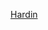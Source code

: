 {{US county navigation box
| template_name  = 哈丁縣 (愛荷華州)
| listclass = hlist
| county         = 哈丁縣
| state          = 愛荷華州

| map_image      = Map of Iowa highlighting Hardin County.svg
| map_caption    = 哈丁縣在愛荷華州的位置
| map_size       = 75x75

| seat           = 埃爾多拉

| title1 = [[城市]]
| body1  = 
* [[阿克萊 (愛荷華州)|阿克萊]]‡
* [[奧爾登 (愛荷華州)|奧爾登]]
* [[巴克艾 (愛荷華州)|巴克艾]]
* [[埃尔多拉]]
* [[哈伯德 (愛荷華州)|哈伯德]]
* [[愛荷華瀑布 (愛荷華州)|愛荷華瀑布]]
* [[新普羅維登斯 (愛荷華州)|新普羅維登斯]]
* [[奧瓦薩 (愛荷華州)|奧瓦薩]]
* [[雷德克里夫 (愛荷華州)|雷德克利夫]]
* [[斯廷博特罗克 (艾奥瓦州)|斯廷博特羅克]]
* [[尤宁 (艾奥瓦州)|尤寧]]
* [[惠頓 (愛荷華州)|惠頓]]

| title2 = [[行政鎮區]]
| body2  = 
* [[奧爾登鎮區 (愛荷華州哈丁縣)|奧爾登]]
* [[巴克艾鎮區 (愛荷華州哈丁縣)|巴克艾]]
* [[克萊鎮區 (愛荷華州哈丁縣)|克萊]]
* [[康科德鎮區 (愛荷華州哈丁縣)|康科德]]
* [[埃爾多拉鎮區 (愛荷華州哈丁縣)|埃爾多拉]]
* [[埃利斯鎮區 (愛荷華州哈丁縣)|埃利斯]]
* [[埃特納鎮區 (愛荷華州哈丁縣)|埃特納]]
* [[格蘭特鎮區 (愛荷華州哈丁縣)|格蘭特]]
* [[哈丁鎮區 (愛荷華州哈丁縣)|哈丁]]
* [[傑克遜鎮區 (愛荷華州哈丁縣)|傑克遜]]
* [[普萊森特鎮區 (愛荷華州哈丁縣)|普萊森特]]
* [[普羅維登斯鎮區 (愛荷華州哈丁縣)|普羅維登斯]]
* [[舍曼鎮區 (愛荷華州哈丁縣)|舍曼]]
* [[蒂普頓鎮區 (愛荷華州哈丁縣)|蒂普頓]]
* [[尤尼昂鎮區 (愛荷華州哈丁縣)|尤尼昂]]

| title3 = [[人口普查指定地區]]
| body3  = 
* [[花園城 (愛荷華州)|花園城]]

| title4 = [[非建制地區]]
| body4  = 
* [[吉福德 (愛荷華州)|吉福德]]
* [[朗恩山 (愛荷華州)|朗恩山]]
* [[齊尼亞 (愛荷華州哈丁縣)|齊尼亞]]

| title5 = [[鬼鎮]]
| body5 = 
* [[休斯 (愛荷華州)|休斯]]
* [[塞科爾 (愛荷華州)|塞科爾]]

| title6 = 備註
| body6 = ‡該聚居地有部分隸屬其他縣份

}}<noinclude>
[[Category:艾奧瓦州縣份導航模板|Hardin]]  
[[Category:哈丁縣 (愛荷華州)| ]]
</noinclude>